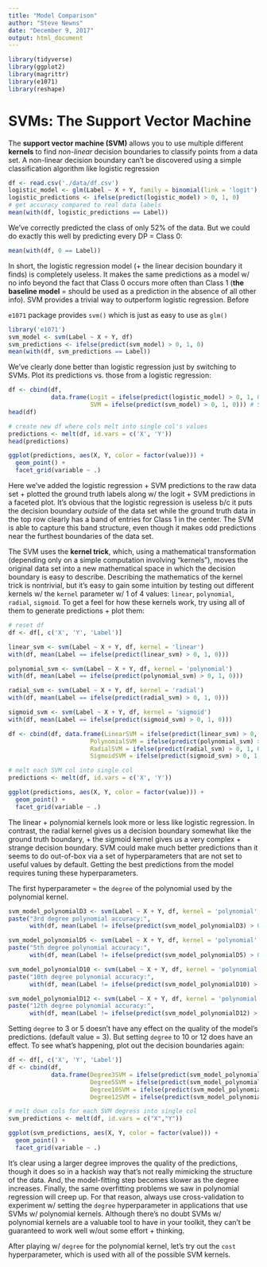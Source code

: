 ```yaml
---
title: "Model Comparison"
author: "Steve Newns"
date: "December 9, 2017"
output: html_document
---
```


```r
library(tidyverse)
library(ggplot2)
library(magrittr)
library(e1071)
library(reshape)
```

# SVMs: The Support Vector Machine

The **support vector machine (SVM)** allows you to use multiple different **kernels** to find *non-linear* decision boundaries to classify points from a data set. A non-linear decision boundary can’t be discovered using a simple classification algorithm like logistic regression 
```r
df <- read.csv('./data/df.csv')
logistic_model <- glm(Label ~ X + Y, family = binomial(link = 'logit'), df)
logistic_predictions <- ifelse(predict(logistic_model) > 0, 1, 0)
# get accuracy compared to real data labels
mean(with(df, logistic_predictions == Label))
```

We’ve correctly predicted the class of only 52% of the data. But we could do exactly this well by predicting every DP = Class 0:
```r
mean(with(df, 0 == Label))
```

In short, the logistic regression model (+ the linear decision boundary it finds) is completely useless. It makes the same predictions as a model w/ no info beyond the fact that Class 0 occurs more often than Class 1 (**the baseline model** = should be used as a prediction in the absence of all other info). SVM provides a trivial way to outperform logistic regression. Before

`e1071` package provides `svm()` which is just as easy to use as `glm()`
```r
library('e1071')
svm_model <- svm(Label ~ X + Y, df)
svm_predictions <- ifelse(predict(svm_model) > 0, 1, 0)
mean(with(df, svm_predictions == Label))
```

We’ve clearly done better than logistic regression just by switching to SVMs. Plot its predictions vs. those from a logistic regression:
```r
df <- cbind(df, 
            data.frame(Logit = ifelse(predict(logistic_model) > 0, 1, 0), # logistic regression prediction
                       SVM = ifelse(predict(svm_model) > 0, 1, 0))) # SVM prediction
head(df)
```

```r
# create new df where cols melt into single col's values
predictions <- melt(df, id.vars = c('X', 'Y'))
head(predictions)
```
```r
ggplot(predictions, aes(X, Y, color = factor(value))) +
  geom_point() +
  facet_grid(variable ~ .)
```

Here we’ve added the logistic regression + SVM predictions to the raw data set + plotted the ground truth labels along w/ the logit + SVM predictions in a faceted plot. It's obvious that the logistic regression is useless b/c it puts the decision boundary *outside* of the data set while the ground truth data in the top row clearly has a band of entries for Class 1 in the center. The SVM is able to capture this band structure, even though it makes odd predictions near the furthest boundaries of the data set.

The SVM uses the **kernel trick**, which, using a mathematical transformation (depending only on a simple computation involving “kernels”), moves the original data set into a new mathematical space in which the decision boundary is easy to describe. Describing the mathematics of the kernel trick is nontrivial, but it’s easy to gain some intuition by testing out different kernels w/ the `kernel` parameter w/ 1 of 4 values: `linear`, `polynomial`, `radial`, `sigmoid`. To get a feel for how these kernels work, try using all of them to generate predictions + plot them:
```r
# reset df
df <- df[, c('X', 'Y', 'Label')]

linear_svm <- svm(Label ~ X + Y, df, kernel = 'linear')
with(df, mean(Label == ifelse(predict(linear_svm) > 0, 1, 0)))

polynomial_svm <- svm(Label ~ X + Y, df, kernel = 'polynomial')
with(df, mean(Label == ifelse(predict(polynomial_svm) > 0, 1, 0)))

radial_svm <- svm(Label ~ X + Y, df, kernel = 'radial')
with(df, mean(Label == ifelse(predict(radial_svm) > 0, 1, 0)))

sigmoid_svm <- svm(Label ~ X + Y, df, kernel = 'sigmoid')
with(df, mean(Label == ifelse(predict(sigmoid_svm) > 0, 1, 0)))

df <- cbind(df, data.frame(LinearSVM = ifelse(predict(linear_svm) > 0, 1, 0),
                       PolynomialSVM = ifelse(predict(polynomial_svm) > 0, 1, 0),
                       RadialSVM = ifelse(predict(radial_svm) > 0, 1, 0),
                       SigmoidSVM = ifelse(predict(sigmoid_svm) > 0, 1, 0)))

# melt each SVM col into single col
predictions <- melt(df, id.vars = c('X', 'Y'))

ggplot(predictions, aes(X, Y, color = factor(value))) +
  geom_point() +
  facet_grid(variable ~ .)
```

The linear + polynomial kernels look more or less like logistic regression. In contrast, the radial kernel gives us a decision boundary somewhat like the ground truth boundary, + the sigmoid kernel gives us a very complex + strange decision boundary. SVM could make much better predictions than it seems to do out-of-box via a set of hyperparameters that are not set to useful values by default. Getting the best predictions from the model requires tuning these hyperparameters.

The first hyperparameter = the `degree` of the polynomial used by the polynomial kernel.
```r
svm_model_polynomialD3 <- svm(Label ~ X + Y, df, kernel = 'polynomial', degree = 3)
paste("3rd degree polynomial accuracy:",
      with(df, mean(Label != ifelse(predict(svm_model_polynomialD3) > 0, 1, 0))))

svm_model_polynomialD5 <- svm(Label ~ X + Y, df, kernel = 'polynomial', degree = 5)
paste("5th degree polynomial accuracy:",
      with(df, mean(Label != ifelse(predict(svm_model_polynomialD5) > 0, 1, 0))))

svm_model_polynomialD10 <- svm(Label ~ X + Y, df, kernel = 'polynomial', degree = 10)
paste("10th degree polynomial accuracy:",
      with(df, mean(Label != ifelse(predict(svm_model_polynomialD10) > 0, 1, 0))))

svm_model_polynomialD12 <- svm(Label ~ X + Y, df, kernel = 'polynomial', degree = 12)
paste("12th degree polynomial accuracy:",
      with(df, mean(Label != ifelse(predict(svm_model_polynomialD12) > 0, 1, 0))))
```

Setting `degree` to 3 or 5 doesn’t have any effect on the quality of the model’s predictions. (default value = 3). But
setting `degree` to 10 or 12 does have an effect. To see what’s happening, plot out the decision boundaries again:
```r
df <- df[, c('X', 'Y', 'Label')]
df <- cbind(df,
            data.frame(Degree3SVM = ifelse(predict(svm_model_polynomialD3) > 0, 1, 0),
                       Degree5SVM = ifelse(predict(svm_model_polynomialD5) > 0, 1, 0),
                       Degree10SVM = ifelse(predict(svm_model_polynomialD10) > 0, 1, 0),
                       Degree12SVM = ifelse(predict(svm_model_polynomialD12) > 0, 1, 0)))

# melt down cols for each SVM degress into single col
svm_predictions <- melt(df, id.vars = c("X","Y"))

ggplot(svm_predictions, aes(X, Y, color = factor(value))) +
  geom_point() +
  facet_grid(variable ~ .)
```

It’s clear using a larger degree improves the quality of the predictions, though it does so in a hackish way that’s not really mimicking the structure of the data. And, the model-fitting step becomes slower as the degree increases. Finally, the same overfitting problems we saw in polynomial regression will creep up. For that reason, always use cross-validation to experiment w/ setting the `degree` hyperparameter in applications that use SVMs w/ polynomial kernels. Although there’s no doubt SVMs w/ polynomial kernels are a valuable tool to have in your toolkit, they can’t be guaranteed to work well w/out some effort + thinking.

After playing w/ `degree` for the polynomial kernel, let’s try out the `cost` hyperparameter, which is used with all of the possible SVM kernels.